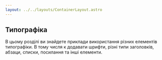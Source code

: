 ```yaml
---
layout: ../../layouts/ContainerLayout.astro
---
```



## Типографіка

В цьому розділі ви знайдете приклади використання різних елементів типографіки. В тому числя к додавати шрифти, різні типи заголовків, абзаци, списки, посилання та інші елементи.

<SpecialTextExample />
<HeadingsExample />
